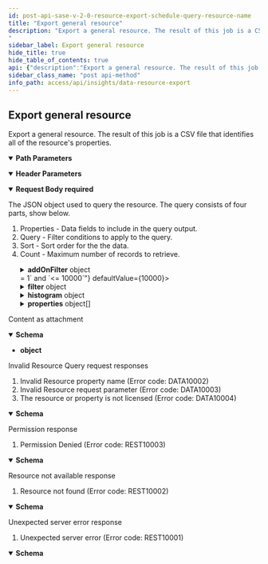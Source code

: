 ```yaml
---
id: post-api-sase-v-2-0-resource-export-schedule-query-resource-name
title: "Export general resource"
description: "Export a general resource. The result of this job is a CSV file that identifies all of the resource's properties.
"
sidebar_label: Export general resource
hide_title: true
hide_table_of_contents: true
api: {"description":"Export a general resource. The result of this job is a CSV file that identifies all of the resource's properties.\n","operationId":"post-api-sase-v2.0-resource-export-schedule-query-resource_name","parameters":[{"description":"Name of the custom resource for which you want to select information.","in":"path","name":"resource_name","required":true,"schema":{"type":"string"}},{"description":"Unique tenant ID.","in":"path","name":"tenant_id","required":true,"schema":{"type":"string"}},{"description":"Sub-tenant ID. This parameter is required only if a sub-tenant is configured.","in":"header","name":"Prisma-SubTenant","required":false,"schema":{"type":"string"}}],"requestBody":{"content":{"application/json":{"schema":{"description":"Data resource query request","properties":{"addOnFilter":{"allOf":[{"properties":{"operator":{"allOf":[{"enum":["AND","OR"],"type":"string"},{"default":"AND","description":"Query operator","example":"AND"}]},"rules":{"items":{"properties":{"escapeValue":{"description":"Enable character escaping for value","example":true,"type":"boolean"},"format":{"allOf":[{"properties":{"function":{"enum":["ceil","floor","round","trunc"],"type":"string"},"value":{"format":"int32","type":"integer"}},"type":"object"},{"description":"Number Format function (optional)","example":{"function":"round","value":1}}]},"operator":{"allOf":[{"enum":["AND","OR"],"type":"string"},{"description":"Operator","example":"in"}]},"property":{"description":"Resource Property","example":"property1","type":"string"},"subQuery":{"allOf":[{"properties":{"name":{"type":"string"},"type":{"enum":["local","pre_defined"],"type":"string"}},"type":"object"},{"description":"Subquery (optional)","example":{"type":"local","value":"sub_query1"}}]},"values":{"allOf":[{"items":{},"type":"array"},{"description":"Operator","example":["value1","value2"]}]}},"required":["property","operator","values","escapeValue"],"type":"object"},"type":"array"}},"type":"object"},{"description":"Add on data Filter Condition. (The existing property will be replaced)"}]},"computeDataRowsProcessed":{"description":"Flag to indicate total rows processed for query","type":"boolean"},"count":{"default":10000,"description":"Maximum number of records","example":3000,"format":"int32","maximum":10000,"minimum":1,"type":"integer"},"filter":{"allOf":[{"properties":{"operator":{"allOf":[{"enum":["AND","OR"],"type":"string"},{"default":"AND","description":"Query operator","example":"AND"}]},"rules":{"items":{"properties":{"escapeValue":{"description":"Enable character escaping for value","example":true,"type":"boolean"},"format":{"allOf":[{"properties":{"function":{"enum":["ceil","floor","round","trunc"],"type":"string"},"value":{"format":"int32","type":"integer"}},"type":"object"},{"description":"Number Format function (optional)","example":{"function":"round","value":1}}]},"operator":{"allOf":[{"enum":["AND","OR"],"type":"string"},{"description":"Operator","example":"in"}]},"property":{"description":"Resource Property","example":"property1","type":"string"},"subQuery":{"allOf":[{"properties":{"name":{"type":"string"},"type":{"enum":["local","pre_defined"],"type":"string"}},"type":"object"},{"description":"Subquery (optional)","example":{"type":"local","value":"sub_query1"}}]},"values":{"allOf":[{"items":{},"type":"array"},{"description":"Operator","example":["value1","value2"]}]}},"required":["property","operator","values","escapeValue"],"type":"object"},"type":"array"}},"type":"object"},{"description":"Filter Condition"}]},"histogram":{"allOf":[{"properties":{"alias":{"description":"Property Alias","example":"property1_alias","type":"string"},"enableEmptyInterval":{"description":"Enable filling empty record for intervals with no data","example":true,"type":"boolean"},"property":{"description":"Property","example":"property1","type":"string"},"range":{"allOf":[{"enum":["day","hour","minute","month","week","year"],"type":"string"},{"description":"Histogram Range","example":"hour"}]},"sort":{"allOf":[{"properties":{"order":{"enum":["asc","desc"],"type":"string"},"sequence":{"format":"int32","type":"integer"}},"type":"object"},{"description":"Sort Condition (optional)","example":{"order":"desc","sequence":1}}]},"value":{"description":"Histogram range value (only 1 is supported)","example":1,"format":"int32","type":"integer"}},"required":["property","range"],"type":"object"},{"description":"Histogram Condition"}]},"includeRecordNumber":{"description":"Flag to indicate add row number to response","type":"boolean"},"properties":{"allOf":[{"items":{"properties":{"alias":{"description":"Property Alias (Name to include in response)","example":"my_property1_name","type":"string"},"format":{"allOf":[{"properties":{"function":{"enum":["ceil","floor","round","trunc"],"type":"string"},"value":{"format":"int32","type":"integer"}},"type":"object"},{"description":"Number Format function (optional)","example":{"function":"round","value":1}}]},"function":{"allOf":[{"enum":["ceil","floor","round","trunc"],"type":"string"},{"description":"Aggregation function (Applicable only to metric properties)","example":"count"}]},"property":{"description":"Property","example":"property1","type":"string"},"sort":{"allOf":[{"properties":{"order":{"enum":["asc","desc"],"type":"string"},"sequence":{"format":"int32","type":"integer"}},"type":"object"},{"description":"Sort Condition (optional)","example":{"order":"desc","sequence":1}}]}},"required":["property"],"type":"object"},"type":"array"},{"description":"Resource properties","example":[{"property":"property1"},{"function":"sum","property":"property2","sort":{"order":"desc","sequence":1}},{"alias":"average_property3","function":"avg","property":"property3"}]}]}},"required":["properties","filter"],"type":"object"}}},"description":"The JSON object used to query the resource. The query consists of four parts, show below.\n\n1. Properties - Data fields to include in the query output.\n2. Query - Filter conditions to apply to the query.\n3. Sort - Sort order for the the data.\n4. Count - Maximum number of records to retrieve.\n","required":true},"responses":{"200":{"content":{"application/json":{"schema":{"type":"object"}}},"description":"Content as attachment"},"400":{"content":{"application/json":{"schema":{"description":"Error Response","example":{"details":"Resource property 'property1' is not valid","errorCode":"DATA10002","message":"Invalid Resource property name","values":["property1"]},"properties":{"details":{"description":"Error details","example":"Input value 'property1' is not valid","type":"string"},"errorCode":{"description":"Error code","example":"REST10001","type":"string"},"message":{"description":"Error Message","example":"Invalid input","type":"string"},"values":{"allOf":[{"items":{"type":"string"},"type":"array"},{"description":"Values in error details. Used to construct error in different language","example":["property1"]}]}},"required":["errorCode","message","details","values"],"type":"object"}}},"description":"\nInvalid Resource Query request responses\n\n1. Invalid Resource property name (Error code: DATA10002)\n2. Invalid Resource request parameter (Error code: DATA10003)\n3. The resource or property is not licensed (Error code: DATA10004)\n\n"},"403":{"content":{"application/json":{"schema":{"description":"Error Response","example":{"details":"Permission Denied","errorCode":"REST10003","message":"Permission Denied","values":["value1"]},"properties":{"details":{"description":"Error details","example":"Input value 'property1' is not valid","type":"string"},"errorCode":{"description":"Error code","example":"REST10001","type":"string"},"message":{"description":"Error Message","example":"Invalid input","type":"string"},"values":{"allOf":[{"items":{"type":"string"},"type":"array"},{"description":"Values in error details. Used to construct error in different language","example":["property1"]}]}},"required":["errorCode","message","details","values"],"type":"object"}}},"description":"\nPermission response\n\n1. Permission Denied (Error code: REST10003)\n\n"},"404":{"content":{"application/json":{"schema":{"description":"Error Response","example":{"details":"Resource not found","errorCode":"REST10002","message":"Resource not found","values":["value1"]},"properties":{"details":{"description":"Error details","example":"Input value 'property1' is not valid","type":"string"},"errorCode":{"description":"Error code","example":"REST10001","type":"string"},"message":{"description":"Error Message","example":"Invalid input","type":"string"},"values":{"allOf":[{"items":{"type":"string"},"type":"array"},{"description":"Values in error details. Used to construct error in different language","example":["property1"]}]}},"required":["errorCode","message","details","values"],"type":"object"}}},"description":"\nResource not available response\n\n1. Resource not found (Error code: REST10002)\n\n"},"500":{"content":{"application/json":{"schema":{"description":"Error Response","example":{"details":"Failed to process request","errorCode":"REST10001","message":"Unexpected server error","values":["value1"]},"properties":{"details":{"description":"Error details","example":"Input value 'property1' is not valid","type":"string"},"errorCode":{"description":"Error code","example":"REST10001","type":"string"},"message":{"description":"Error Message","example":"Invalid input","type":"string"},"values":{"allOf":[{"items":{"type":"string"},"type":"array"},{"description":"Values in error details. Used to construct error in different language","example":["property1"]}]}},"required":["errorCode","message","details","values"],"type":"object"}}},"description":"\nUnexpected server error response\n\n1. Unexpected server error (Error code: REST10001)\n\n"}},"tags":["DataResourceExport"],"method":"post","path":"/api/sase/v2.0/resource/export/schedule/query/{resource_name}","servers":[{"url":"https://pa-us.api.prismaaccess.com"}],"jsonRequestBodyExample":{"addOnFilter":{"operator":"AND","rules":[{"escapeValue":true,"format":{"function":"round","value":1},"operator":"in","property":"property1","subQuery":{"type":"local","value":"sub_query1"},"values":["value1","value2"]}]},"computeDataRowsProcessed":true,"count":3000,"filter":{"operator":"AND","rules":[{"escapeValue":true,"format":{"function":"round","value":1},"operator":"in","property":"property1","subQuery":{"type":"local","value":"sub_query1"},"values":["value1","value2"]}]},"histogram":{"alias":"property1_alias","enableEmptyInterval":true,"property":"property1","range":"hour","sort":{"order":"desc","sequence":1},"value":1},"includeRecordNumber":true,"properties":[{"property":"property1"},{"function":"sum","property":"property2","sort":{"order":"desc","sequence":1}},{"alias":"average_property3","function":"avg","property":"property3"}]},"info":{"contact":{},"description":"Export data resources.\n","title":"Data Resource Export","version":"2.0"},"postman":{"name":"Export general resource","description":{"content":"Export a general resource. The result of this job is a CSV file that identifies all of the resource's properties.\n","type":"text/plain"},"url":{"path":["api","sase","v2.0","resource","export","schedule","query",":resource_name"],"host":["{{baseUrl}}"],"query":[],"variable":[{"disabled":false,"description":{"content":"(Required) Name of the custom resource for which you want to select information.","type":"text/plain"},"type":"any","value":"","key":"resource_name"},{"disabled":false,"description":{"content":"(Required) Unique tenant ID.","type":"text/plain"},"type":"any","value":"","key":"tenant_id"}]},"header":[{"disabled":false,"description":{"content":"Sub-tenant ID. This parameter is required only if a sub-tenant is configured.","type":"text/plain"},"key":"Prisma-SubTenant","value":""},{"key":"Content-Type","value":"application/json"},{"key":"Accept","value":"application/json"}],"method":"POST","body":{"mode":"raw","raw":"\"\"","options":{"raw":{"language":"json"}}}}}
sidebar_class_name: "post api-method"
info_path: access/api/insights/data-resource-export
---
```



## Export general resource



Export a general resource. The result of this job is a CSV file that identifies all of the resource&#39;s properties.


<details style={{"marginBottom":"1rem"}} data-collapsed={false} open={true}><summary style={{}}><strong>Path Parameters</strong></summary><div><ul><ParamsItem className={"paramsItem"} param={{"description":"Name of the custom resource for which you want to select information.","in":"path","name":"resource_name","required":true,"schema":{"type":"string"}}}></ParamsItem><ParamsItem className={"paramsItem"} param={{"description":"Unique tenant ID.","in":"path","name":"tenant_id","required":true,"schema":{"type":"string"}}}></ParamsItem></ul></div></details><details style={{"marginBottom":"1rem"}} data-collapsed={false} open={true}><summary style={{}}><strong>Header Parameters</strong></summary><div><ul><ParamsItem className={"paramsItem"} param={{"description":"Sub-tenant ID. This parameter is required only if a sub-tenant is configured.","in":"header","name":"Prisma-SubTenant","required":false,"schema":{"type":"string"}}}></ParamsItem></ul></div></details><MimeTabs><TabItem label={"application/json"} value={"application/json-schema"}><details style={{}} data-collapsed={false} open={true}><summary style={{"textAlign":"left"}}><strong>Request Body</strong><strong style={{"fontSize":"var(--ifm-code-font-size)","color":"var(--openapi-required)"}}> required</strong></summary><div style={{"textAlign":"left","marginLeft":"1rem"}}><div style={{"marginTop":"1rem","marginBottom":"1rem"}}>

The JSON object used to query the resource. The query consists of four parts, show below.

1. Properties - Data fields to include in the query output.
2. Query - Filter conditions to apply to the query.
3. Sort - Sort order for the the data.
4. Count - Maximum number of records to retrieve.


</div></div><ul style={{"marginLeft":"1rem"}}><SchemaItem collapsible={true} className={"schemaItem"}><details style={{}}><summary style={{}}><strong>addOnFilter</strong><span style={{"opacity":"0.6"}}> object</span></summary><div style={{"marginLeft":"1rem"}}><div style={{"marginTop":".5rem","marginBottom":".5rem"}}>

Add on data Filter Condition. (The existing property will be replaced)

</div><SchemaItem collapsible={false} name={"operator"} required={false} schemaDescription={"Query operator"} schemaName={"string"} qualifierMessage={"**Possible values:** [`AND`, `OR`]"} defaultValue={"AND"}></SchemaItem><SchemaItem collapsible={true} className={"schemaItem"}><details style={{}}><summary style={{}}><strong>rules</strong><span style={{"opacity":"0.6"}}> object[]</span></summary><div style={{"marginLeft":"1rem"}}><SchemaItem collapsible={false} name={"escapeValue"} required={true} schemaDescription={"Enable character escaping for value"} schemaName={"boolean"} qualifierMessage={undefined} defaultValue={undefined}></SchemaItem><SchemaItem collapsible={true} className={"schemaItem"}><details style={{}}><summary style={{}}><strong>format</strong><span style={{"opacity":"0.6"}}> object</span></summary><div style={{"marginLeft":"1rem"}}><div style={{"marginTop":".5rem","marginBottom":".5rem"}}>

Number Format function (optional)

</div><SchemaItem collapsible={false} name={"function"} required={false} schemaDescription={undefined} schemaName={"string"} qualifierMessage={"**Possible values:** [`ceil`, `floor`, `round`, `trunc`]"} defaultValue={undefined}></SchemaItem><SchemaItem collapsible={false} name={"value"} required={false} schemaDescription={undefined} schemaName={"int32"} qualifierMessage={undefined} defaultValue={undefined}></SchemaItem></div></details></SchemaItem><SchemaItem collapsible={false} name={"operator"} required={true} schemaDescription={"Operator"} schemaName={"string"} qualifierMessage={"**Possible values:** [`AND`, `OR`]"} defaultValue={undefined}></SchemaItem><SchemaItem collapsible={false} name={"property"} required={true} schemaDescription={"Resource Property"} schemaName={"string"} qualifierMessage={undefined} defaultValue={undefined}></SchemaItem><SchemaItem collapsible={true} className={"schemaItem"}><details style={{}}><summary style={{}}><strong>subQuery</strong><span style={{"opacity":"0.6"}}> object</span></summary><div style={{"marginLeft":"1rem"}}><div style={{"marginTop":".5rem","marginBottom":".5rem"}}>

Subquery (optional)

</div><SchemaItem collapsible={false} name={"name"} required={false} schemaDescription={undefined} schemaName={"string"} qualifierMessage={undefined} defaultValue={undefined}></SchemaItem><SchemaItem collapsible={false} name={"type"} required={false} schemaDescription={undefined} schemaName={"string"} qualifierMessage={"**Possible values:** [`local`, `pre_defined`]"} defaultValue={undefined}></SchemaItem></div></details></SchemaItem><SchemaItem collapsible={false} name={"values"} required={true} schemaDescription={"Operator"} schemaName={"array"} qualifierMessage={undefined} defaultValue={undefined}></SchemaItem></div></details></SchemaItem></div></details></SchemaItem><SchemaItem collapsible={false} name={"computeDataRowsProcessed"} required={false} schemaDescription={"Flag to indicate total rows processed for query"} schemaName={"boolean"} qualifierMessage={undefined} defaultValue={undefined}></SchemaItem><SchemaItem collapsible={false} name={"count"} required={false} schemaDescription={"Maximum number of records"} schemaName={"int32"} qualifierMessage={"**Possible values:** `>= 1` and `<= 10000`"} defaultValue={10000}></SchemaItem><SchemaItem collapsible={true} className={"schemaItem"}><details style={{}}><summary style={{}}><strong>filter</strong><span style={{"opacity":"0.6"}}> object</span></summary><div style={{"marginLeft":"1rem"}}><div style={{"marginTop":".5rem","marginBottom":".5rem"}}>

Filter Condition

</div><SchemaItem collapsible={false} name={"operator"} required={false} schemaDescription={"Query operator"} schemaName={"string"} qualifierMessage={"**Possible values:** [`AND`, `OR`]"} defaultValue={"AND"}></SchemaItem><SchemaItem collapsible={true} className={"schemaItem"}><details style={{}}><summary style={{}}><strong>rules</strong><span style={{"opacity":"0.6"}}> object[]</span></summary><div style={{"marginLeft":"1rem"}}><SchemaItem collapsible={false} name={"escapeValue"} required={true} schemaDescription={"Enable character escaping for value"} schemaName={"boolean"} qualifierMessage={undefined} defaultValue={undefined}></SchemaItem><SchemaItem collapsible={true} className={"schemaItem"}><details style={{}}><summary style={{}}><strong>format</strong><span style={{"opacity":"0.6"}}> object</span></summary><div style={{"marginLeft":"1rem"}}><div style={{"marginTop":".5rem","marginBottom":".5rem"}}>

Number Format function (optional)

</div><SchemaItem collapsible={false} name={"function"} required={false} schemaDescription={undefined} schemaName={"string"} qualifierMessage={"**Possible values:** [`ceil`, `floor`, `round`, `trunc`]"} defaultValue={undefined}></SchemaItem><SchemaItem collapsible={false} name={"value"} required={false} schemaDescription={undefined} schemaName={"int32"} qualifierMessage={undefined} defaultValue={undefined}></SchemaItem></div></details></SchemaItem><SchemaItem collapsible={false} name={"operator"} required={true} schemaDescription={"Operator"} schemaName={"string"} qualifierMessage={"**Possible values:** [`AND`, `OR`]"} defaultValue={undefined}></SchemaItem><SchemaItem collapsible={false} name={"property"} required={true} schemaDescription={"Resource Property"} schemaName={"string"} qualifierMessage={undefined} defaultValue={undefined}></SchemaItem><SchemaItem collapsible={true} className={"schemaItem"}><details style={{}}><summary style={{}}><strong>subQuery</strong><span style={{"opacity":"0.6"}}> object</span></summary><div style={{"marginLeft":"1rem"}}><div style={{"marginTop":".5rem","marginBottom":".5rem"}}>

Subquery (optional)

</div><SchemaItem collapsible={false} name={"name"} required={false} schemaDescription={undefined} schemaName={"string"} qualifierMessage={undefined} defaultValue={undefined}></SchemaItem><SchemaItem collapsible={false} name={"type"} required={false} schemaDescription={undefined} schemaName={"string"} qualifierMessage={"**Possible values:** [`local`, `pre_defined`]"} defaultValue={undefined}></SchemaItem></div></details></SchemaItem><SchemaItem collapsible={false} name={"values"} required={true} schemaDescription={"Operator"} schemaName={"array"} qualifierMessage={undefined} defaultValue={undefined}></SchemaItem></div></details></SchemaItem></div></details></SchemaItem><SchemaItem collapsible={true} className={"schemaItem"}><details style={{}}><summary style={{}}><strong>histogram</strong><span style={{"opacity":"0.6"}}> object</span></summary><div style={{"marginLeft":"1rem"}}><div style={{"marginTop":".5rem","marginBottom":".5rem"}}>

Histogram Condition

</div><SchemaItem collapsible={false} name={"alias"} required={false} schemaDescription={"Property Alias"} schemaName={"string"} qualifierMessage={undefined} defaultValue={undefined}></SchemaItem><SchemaItem collapsible={false} name={"enableEmptyInterval"} required={false} schemaDescription={"Enable filling empty record for intervals with no data"} schemaName={"boolean"} qualifierMessage={undefined} defaultValue={undefined}></SchemaItem><SchemaItem collapsible={false} name={"property"} required={true} schemaDescription={"Property"} schemaName={"string"} qualifierMessage={undefined} defaultValue={undefined}></SchemaItem><SchemaItem collapsible={false} name={"range"} required={true} schemaDescription={"Histogram Range"} schemaName={"string"} qualifierMessage={"**Possible values:** [`day`, `hour`, `minute`, `month`, `week`, `year`]"} defaultValue={undefined}></SchemaItem><SchemaItem collapsible={true} className={"schemaItem"}><details style={{}}><summary style={{}}><strong>sort</strong><span style={{"opacity":"0.6"}}> object</span></summary><div style={{"marginLeft":"1rem"}}><div style={{"marginTop":".5rem","marginBottom":".5rem"}}>

Sort Condition (optional)

</div><SchemaItem collapsible={false} name={"order"} required={false} schemaDescription={undefined} schemaName={"string"} qualifierMessage={"**Possible values:** [`asc`, `desc`]"} defaultValue={undefined}></SchemaItem><SchemaItem collapsible={false} name={"sequence"} required={false} schemaDescription={undefined} schemaName={"int32"} qualifierMessage={undefined} defaultValue={undefined}></SchemaItem></div></details></SchemaItem><SchemaItem collapsible={false} name={"value"} required={false} schemaDescription={"Histogram range value (only 1 is supported)"} schemaName={"int32"} qualifierMessage={undefined} defaultValue={undefined}></SchemaItem></div></details></SchemaItem><SchemaItem collapsible={false} name={"includeRecordNumber"} required={false} schemaDescription={"Flag to indicate add row number to response"} schemaName={"boolean"} qualifierMessage={undefined} defaultValue={undefined}></SchemaItem><SchemaItem collapsible={true} className={"schemaItem"}><details style={{}}><summary style={{}}><strong>properties</strong><span style={{"opacity":"0.6"}}> object[]</span></summary><div style={{"marginLeft":"1rem"}}><div style={{"marginTop":".5rem","marginBottom":".5rem"}}>

Resource properties

</div><SchemaItem collapsible={false} name={"alias"} required={false} schemaDescription={"Property Alias (Name to include in response)"} schemaName={"string"} qualifierMessage={undefined} defaultValue={undefined}></SchemaItem><SchemaItem collapsible={true} className={"schemaItem"}><details style={{}}><summary style={{}}><strong>format</strong><span style={{"opacity":"0.6"}}> object</span></summary><div style={{"marginLeft":"1rem"}}><div style={{"marginTop":".5rem","marginBottom":".5rem"}}>

Number Format function (optional)

</div><SchemaItem collapsible={false} name={"function"} required={false} schemaDescription={undefined} schemaName={"string"} qualifierMessage={"**Possible values:** [`ceil`, `floor`, `round`, `trunc`]"} defaultValue={undefined}></SchemaItem><SchemaItem collapsible={false} name={"value"} required={false} schemaDescription={undefined} schemaName={"int32"} qualifierMessage={undefined} defaultValue={undefined}></SchemaItem></div></details></SchemaItem><SchemaItem collapsible={false} name={"function"} required={false} schemaDescription={"Aggregation function (Applicable only to metric properties)"} schemaName={"string"} qualifierMessage={"**Possible values:** [`ceil`, `floor`, `round`, `trunc`]"} defaultValue={undefined}></SchemaItem><SchemaItem collapsible={false} name={"property"} required={true} schemaDescription={"Property"} schemaName={"string"} qualifierMessage={undefined} defaultValue={undefined}></SchemaItem><SchemaItem collapsible={true} className={"schemaItem"}><details style={{}}><summary style={{}}><strong>sort</strong><span style={{"opacity":"0.6"}}> object</span></summary><div style={{"marginLeft":"1rem"}}><div style={{"marginTop":".5rem","marginBottom":".5rem"}}>

Sort Condition (optional)

</div><SchemaItem collapsible={false} name={"order"} required={false} schemaDescription={undefined} schemaName={"string"} qualifierMessage={"**Possible values:** [`asc`, `desc`]"} defaultValue={undefined}></SchemaItem><SchemaItem collapsible={false} name={"sequence"} required={false} schemaDescription={undefined} schemaName={"int32"} qualifierMessage={undefined} defaultValue={undefined}></SchemaItem></div></details></SchemaItem></div></details></SchemaItem></ul></details></TabItem></MimeTabs><div><ApiTabs><TabItem label={"200"} value={"200"}><div>

Content as attachment

</div><div><MimeTabs groupId={"mime-type"}><TabItem label={"application/json"} value={"application/json"}><SchemaTabs groupId={"schema-tabs"}><TabItem label={"Schema"} value={"Schema"}><details style={{}} data-collapsed={false} open={true}><summary style={{"textAlign":"left"}}><strong>Schema</strong></summary><div style={{"textAlign":"left","marginLeft":"1rem"}}></div><ul style={{"marginLeft":"1rem"}}><li><div><strong>object</strong></div></li></ul></details></TabItem><TabItem label={"Example (from schema)"} value={"Example (from schema)"}><ResponseSamples responseExample={"{}"} language={"json"}></ResponseSamples></TabItem></SchemaTabs></TabItem></MimeTabs></div></TabItem><TabItem label={"400"} value={"400"}><div>


Invalid Resource Query request responses

1. Invalid Resource property name (Error code: DATA10002)
2. Invalid Resource request parameter (Error code: DATA10003)
3. The resource or property is not licensed (Error code: DATA10004)



</div><div><MimeTabs groupId={"mime-type"}><TabItem label={"application/json"} value={"application/json"}><SchemaTabs groupId={"schema-tabs"}><TabItem label={"Schema"} value={"Schema"}><details style={{}} data-collapsed={false} open={true}><summary style={{"textAlign":"left"}}><strong>Schema</strong></summary><div style={{"textAlign":"left","marginLeft":"1rem"}}></div><ul style={{"marginLeft":"1rem"}}><SchemaItem collapsible={false} name={"details"} required={false} schemaDescription={"Error details"} schemaName={"string"} qualifierMessage={undefined} defaultValue={undefined}></SchemaItem><SchemaItem collapsible={false} name={"errorCode"} required={false} schemaDescription={"Error code"} schemaName={"string"} qualifierMessage={undefined} defaultValue={undefined}></SchemaItem><SchemaItem collapsible={false} name={"message"} required={false} schemaDescription={"Error Message"} schemaName={"string"} qualifierMessage={undefined} defaultValue={undefined}></SchemaItem><SchemaItem collapsible={false} name={"values"} required={false} schemaDescription={"Values in error details. Used to construct error in different language"} schemaName={"object"} qualifierMessage={undefined} defaultValue={undefined}></SchemaItem></ul></details></TabItem><TabItem label={"Example (from schema)"} value={"Example (from schema)"}><ResponseSamples responseExample={"{\n  \"details\": \"string\",\n  \"errorCode\": \"string\",\n  \"message\": \"string\",\n  \"values\": [\n    \"string\"\n  ]\n}"} language={"json"}></ResponseSamples></TabItem></SchemaTabs></TabItem></MimeTabs></div></TabItem><TabItem label={"403"} value={"403"}><div>


Permission response

1. Permission Denied (Error code: REST10003)



</div><div><MimeTabs groupId={"mime-type"}><TabItem label={"application/json"} value={"application/json"}><SchemaTabs groupId={"schema-tabs"}><TabItem label={"Schema"} value={"Schema"}><details style={{}} data-collapsed={false} open={true}><summary style={{"textAlign":"left"}}><strong>Schema</strong></summary><div style={{"textAlign":"left","marginLeft":"1rem"}}></div><ul style={{"marginLeft":"1rem"}}><SchemaItem collapsible={false} name={"details"} required={false} schemaDescription={"Error details"} schemaName={"string"} qualifierMessage={undefined} defaultValue={undefined}></SchemaItem><SchemaItem collapsible={false} name={"errorCode"} required={false} schemaDescription={"Error code"} schemaName={"string"} qualifierMessage={undefined} defaultValue={undefined}></SchemaItem><SchemaItem collapsible={false} name={"message"} required={false} schemaDescription={"Error Message"} schemaName={"string"} qualifierMessage={undefined} defaultValue={undefined}></SchemaItem><SchemaItem collapsible={false} name={"values"} required={false} schemaDescription={"Values in error details. Used to construct error in different language"} schemaName={"object"} qualifierMessage={undefined} defaultValue={undefined}></SchemaItem></ul></details></TabItem><TabItem label={"Example (from schema)"} value={"Example (from schema)"}><ResponseSamples responseExample={"{\n  \"details\": \"string\",\n  \"errorCode\": \"string\",\n  \"message\": \"string\",\n  \"values\": [\n    \"string\"\n  ]\n}"} language={"json"}></ResponseSamples></TabItem></SchemaTabs></TabItem></MimeTabs></div></TabItem><TabItem label={"404"} value={"404"}><div>


Resource not available response

1. Resource not found (Error code: REST10002)



</div><div><MimeTabs groupId={"mime-type"}><TabItem label={"application/json"} value={"application/json"}><SchemaTabs groupId={"schema-tabs"}><TabItem label={"Schema"} value={"Schema"}><details style={{}} data-collapsed={false} open={true}><summary style={{"textAlign":"left"}}><strong>Schema</strong></summary><div style={{"textAlign":"left","marginLeft":"1rem"}}></div><ul style={{"marginLeft":"1rem"}}><SchemaItem collapsible={false} name={"details"} required={false} schemaDescription={"Error details"} schemaName={"string"} qualifierMessage={undefined} defaultValue={undefined}></SchemaItem><SchemaItem collapsible={false} name={"errorCode"} required={false} schemaDescription={"Error code"} schemaName={"string"} qualifierMessage={undefined} defaultValue={undefined}></SchemaItem><SchemaItem collapsible={false} name={"message"} required={false} schemaDescription={"Error Message"} schemaName={"string"} qualifierMessage={undefined} defaultValue={undefined}></SchemaItem><SchemaItem collapsible={false} name={"values"} required={false} schemaDescription={"Values in error details. Used to construct error in different language"} schemaName={"object"} qualifierMessage={undefined} defaultValue={undefined}></SchemaItem></ul></details></TabItem><TabItem label={"Example (from schema)"} value={"Example (from schema)"}><ResponseSamples responseExample={"{\n  \"details\": \"string\",\n  \"errorCode\": \"string\",\n  \"message\": \"string\",\n  \"values\": [\n    \"string\"\n  ]\n}"} language={"json"}></ResponseSamples></TabItem></SchemaTabs></TabItem></MimeTabs></div></TabItem><TabItem label={"500"} value={"500"}><div>


Unexpected server error response

1. Unexpected server error (Error code: REST10001)



</div><div><MimeTabs groupId={"mime-type"}><TabItem label={"application/json"} value={"application/json"}><SchemaTabs groupId={"schema-tabs"}><TabItem label={"Schema"} value={"Schema"}><details style={{}} data-collapsed={false} open={true}><summary style={{"textAlign":"left"}}><strong>Schema</strong></summary><div style={{"textAlign":"left","marginLeft":"1rem"}}></div><ul style={{"marginLeft":"1rem"}}><SchemaItem collapsible={false} name={"details"} required={false} schemaDescription={"Error details"} schemaName={"string"} qualifierMessage={undefined} defaultValue={undefined}></SchemaItem><SchemaItem collapsible={false} name={"errorCode"} required={false} schemaDescription={"Error code"} schemaName={"string"} qualifierMessage={undefined} defaultValue={undefined}></SchemaItem><SchemaItem collapsible={false} name={"message"} required={false} schemaDescription={"Error Message"} schemaName={"string"} qualifierMessage={undefined} defaultValue={undefined}></SchemaItem><SchemaItem collapsible={false} name={"values"} required={false} schemaDescription={"Values in error details. Used to construct error in different language"} schemaName={"object"} qualifierMessage={undefined} defaultValue={undefined}></SchemaItem></ul></details></TabItem><TabItem label={"Example (from schema)"} value={"Example (from schema)"}><ResponseSamples responseExample={"{\n  \"details\": \"string\",\n  \"errorCode\": \"string\",\n  \"message\": \"string\",\n  \"values\": [\n    \"string\"\n  ]\n}"} language={"json"}></ResponseSamples></TabItem></SchemaTabs></TabItem></MimeTabs></div></TabItem></ApiTabs></div>
      